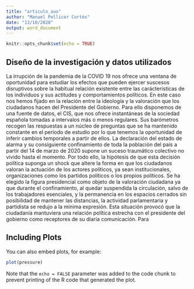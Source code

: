 ```yaml
---
title: "articulo_aux"
author: "Manuel Pellicer Cortés"
date: "13/10/2020"
output: word_document
---
```


```r
knitr::opts_chunk$set(echo = TRUE)
```

## Diseño de la investigación y datos utilizados

La irrupción de la pandemia de la COVID 19 nos ofrece una ventana de oportunidad para estudiar los efectos que pueden ejercer suscesos disruptivos sobre la habitual relación existente entre las carácterísticas de los individuos y sus actitudes y comportamientos políticos. 
En este caso nos hemos fijado en la relación entre la ideología y la valoración que los ciudadanos hacen del Presidente del Gobierno. Para ello disponemos de una fuente de datos, el CIS, que nos ofrece instantáneas de la sociedad española tomadas a intervalos más o menos regulares. Sus barómetros recogen las respuestas a un núcleo de preguntas que se ha mantenido constante en el periodo de estudio por lo que tenemos la oportunidad de inferir cambios temporales a partir de ellos.
La declaración del estado de alarma y su consiguiente confinamiento de toda la población del país a partir del 14 de marzo de 2020 supone un suceso traumático colectivo no vivido hasta el momento. Por todo ello, la hipótesis de que esta decisión política suponga un shock que altere la forma en que los ciudadanos valoran la actuación de los actores políticos, ya sean institucionales, organizaciones como los partidos políticos o los propios políticos. Se ha elegido la figura presidencial como objeto de la valoración ciudadana ya que durante el confinamiento, al quedar suspendida la circulación, salvo de los trabajadores esenciales, y la permanencia en los espacios cerrados sin posibilidad de mantener las distancias, la actividad parlamentaria y partidista se redujo a la mínima expresión. 
Esta situación provocó que la ciudadanía mantuviera una relación política estrecha con el presidente del gobierno como receptores de su diaria comunicación.
Para 






## Including Plots

You can also embed plots, for example:

```r
plot(pressure)
```

Note that the `echo = FALSE` parameter was added to the code chunk to prevent printing of the R code that generated the plot.
